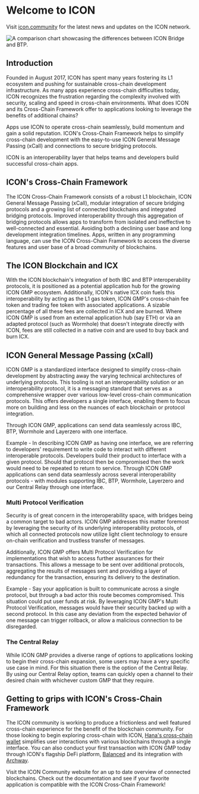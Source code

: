 
# Welcome to ICON

<Callout type="warning">
  Visit <a className="inline-block font-semibold" href="https://icon.community/">icon.community</a> for the latest news and updates on the ICON network.
</Callout>

![A comparison chart showcasing the differences between ICON Bridge and BTP.](/images/icon-framework.jpg "A comparison chart showcasing the differences between ICON Bridge and BTP.")

<div className="grid grid-cols-2 pt-12">
  <Tile
    title="Cross-chain communication"
    description=""
    href="/cross-chain-communication"
  />
  <Tile
    title="Develop on ICON Chain"
    description=""
    href="/develop-on-icon-chain"
  />
  <Tile
    title="Operate ICON"
    description=""
    href="/operate-icon"
  />
  <Tile
    title="Advanced Topics"
    description=""
    href="/advanced-topics"
  />
</div>

## Introduction
Founded in August 2017, ICON has spent many years fostering its L1 ecosystem and pushing for sustainable cross-chain development infrastructure. As many apps experience cross-chain difficulties today, ICON recognizes the frustration regarding the complexity involved with security, scaling and speed in cross-chain environments. What does ICON and its Cross-Chain Framework offer to applications looking to leverage the benefits of additional chains?

Apps use ICON to operate cross-chain seamlessly, build momentum and gain a solid reputation. ICON's Cross-Chain Framework helps to simplify cross-chain development with the easy-to-use ICON General Message Passing (xCall) and connections to secure bridging protocols.

<Callout type="info" emoji="💡">
  ICON is an interoperability layer that helps teams and developers build successful cross-chain apps.
</Callout>

## ICON's Cross-Chain Framework
The ICON Cross-Chain Framework consists of a robust L1 blockchain, ICON General Message Passing (xCall), modular integration of secure bridging protocols and a growing list of connected blockchains and integrated bridging protocols. Improved interoperability through this aggregation of bridging protocols allows apps to transform from isolated and ineffective to well-connected and essential. Avoiding both a declining user base and long development integration timelines. Apps, written in any programming language, can use the ICON Cross-Chain Framework to access the diverse features and user base of a broad community of blockchains.

## The ICON Blockchain and ICX
With the ICON blockchain's integration of both IBC and BTP interoperability protocols, it is positioned as a potential application hub for the growing ICON GMP ecosystem. Additionally, ICON's native ICX coin fuels this interoperability by acting as the L1 gas token, ICON GMP's cross-chain fee token and trading fee token with associated applications. A sizable percentage of all these fees are collected in ICX and are burned. Where ICON GMP is used from an external application hub (say ETH) or via an adapted protocol (such as Wormhole) that doesn't integrate directly with ICON, fees are still collected in a native coin and are used to buy back and burn ICX.

## ICON General Message Passing (xCall)
ICON GMP is a standardized interface designed to simplify cross-chain development by abstracting away the varying technical architectures of underlying protocols. This tooling is not an interoperability solution or an interoperability protocol, it is a messaging standard that serves as a comprehensive wrapper over various low-level cross-chain communication protocols. This offers developers a single interface, enabling them to focus more on building and less on the nuances of each blockchain or protocol integration. 

Through ICON GMP, applications can send data seamlessly across IBC, BTP, Wormhole and Layerzero with one interface.

Example - In describing ICON GMP as having one interface, we are referring to developers' requirement to write code to interact with different interoperable protocols. Developers build their product to interface with a given protocol. Should that protocol then be compromised then the work would need to be repeated to return to service. Through ICON GMP applications can send data seamlessly across several interoperability protocols - with modules supporting IBC, BTP, Wormhole, Layerzero and our Central Relay through one interface.

### Multi Protocol Verification
Security is of great concern in the interoperability space, with bridges being a common target to bad actors. ICON GMP addresses this matter foremost by leveraging the security of its underlying interoperability protocols, of which all connected protocols now utilize light client technology to ensure on-chain verification and trustless transfer of messages.

Additionally, ICON GMP offers Multi Protocol Verification for implementations that wish to access further assurances for their transactions. This allows a message to be sent over additional protocols, aggregating the results of messages sent and providing a layer of redundancy for the transaction, ensuring its delivery to the destination.

Example - Say your application is built to communicate across a single protocol, but through a bad actor this route becomes compromised. This situation could put user funds at risk. By leveraging ICON GMP's Multi Protocol Verification, messages would have their security backed up with a second protocol. In this case any deviation from the expected behavior of one message can trigger rollback, or allow a malicious connection to be disregarded.

### The Central Relay
While ICON GMP provides a diverse range of options to applications looking to begin their cross-chain expansion, some users may have a very specific use case in mind. For this situation there is the option of the Central Relay. By using our Central Relay option, teams can quickly open a channel to their desired chain with whichever custom GMP that they require.

## Getting to grips with ICON's Cross-Chain Framework
The ICON community is working to produce a frictionless and well featured cross-chain experience for the benefit of the blockchain community. For those looking to begin exploring cross-chain with ICON, [Hana's cross-chain wallet](https://hanawallet.io/) simplifies user interactions with various blockchains through a single interface. You can also conduct your first transaction with ICON GMP today through ICON's flagship DeFi platform, [Balanced](https://balanced.network/) and its integration with [Archway](https://archway.io/).

Visit the ICON Community website for an up to date overview of connected blockchains. Check out the documentation and see if your favorite application is compatible with the ICON Cross-Chain Framework!



